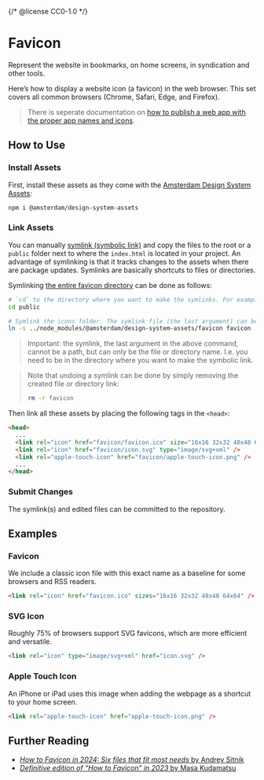 {/* @license CC0-1.0 */}


<Meta title="Foundation/Assets/Favicon" />

# Favicon

Represent the website in bookmarks, on home screens, in syndication and other tools.

Here’s how to display a website icon (a favicon) in the web browser.
This set covers all common browsers (Chrome, Safari, Edge, and Firefox).

> There is seperate documentation on [how to publish a web app with the proper app names and icons](/docs/docs-assets-web-app--docs).

## How to Use

### Install Assets

First, install these assets as they come with the [Amsterdam Design System Assets](https://www.npmjs.com/package/@amsterdam/design-system-assets):

```sh
npm i @amsterdam/design-system-assets
```

### Link Assets

You can manually [symlink (symbolic link)](https://en.wikipedia.org/wiki/Symbolic_link#POSIX_and_Unix-like_operating_systems) and copy the files to the root or a `public` folder next to where the `index.html` is located in your project.
An advantage of symlinking is that it tracks changes to the assets when there are package updates. Symlinks are basically shortcuts to files or directories.

Symlinking [the entire favicon directory](https://github.com/Amsterdam/design-system/tree/develop/proprietary/assets/favicon) can be done as follows:

```sh
# `cd` to the directory where you want to make the symlinks. For example:
cd public

# Symlink the icons folder. The symlink file (the last argument) can be named anything you like.
ln -s ../node_modules/@amsterdam/design-system-assets/favicon favicon
```

> Important: the symlink, the last argument in the above command, cannot be a path, but can only be the file or directory name.
> I.e. you need to be in the directory where you want to make the symbolic link.

> Note that undoing a symlink can be done by simply removing the created file or directory link:
>
> ```sh
> rm -r favicon
> ```

Then link all these assets by placing the following tags in the `<head>`:

```html
<head>
  ...
  <link rel="icon" href="favicon/favicon.ico" size="16x16 32x32 48x48 64x64" />
  <link rel="icon" href="favicon/icon.svg" type="image/svg+xml" />
  <link rel="apple-touch-icon" href="favicon/apple-touch-icon.png" />
  ...
</head>
```

### Submit Changes

The symlink(s) and edited files can be committed to the repository.

## Examples

### Favicon

<Favicon />

We include a classic icon file with this exact name as a baseline for some browsers and RSS readers.

```html
<link rel="icon" href="favicon.ico" sizes="16x16 32x32 48x48 64x64" />
```

### SVG Icon

<SvgIcon />

Roughly 75% of browsers support SVG favicons, which are more efficient and versatile.

```html
<link rel="icon" type="image/svg+xml" href="icon.svg" />
```

### Apple Touch Icon

<AppleTouchIcon />

An iPhone or iPad uses this image when adding the webpage as a shortcut to your home screen.

```html
<link rel="apple-touch-icon" href="apple-touch-icon.png" />
```

## Further Reading

- [_How to Favicon in 2024: Six files that fit most needs_ by Andrey Sitnik](https://evilmartians.com/chronicles/how-to-favicon-in-2021-six-files-that-fit-most-needs)
- [_Definitive edition of “How to Favicon” in 2023_ by Masa Kudamatsu](https://dev.to/masakudamatsu/favicon-nightmare-how-to-maintain-sanity-3al7)
